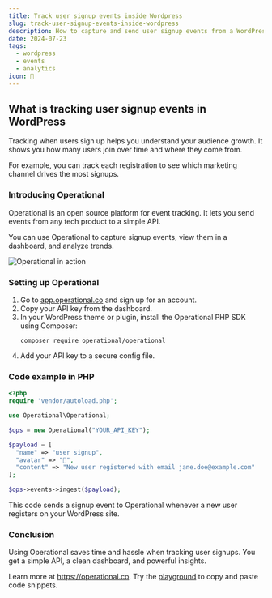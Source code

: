 ```yaml
---
title: Track user signup events inside Wordpress
slug: track-user-signup-events-inside-wordpress
description: How to capture and send user signup events from a WordPress site to Operational for analytics and monitoring.
date: 2024-07-23
tags:
  - wordpress
  - events
  - analytics
icon: 🎉
---
```


## What is tracking user signup events in WordPress

Tracking when users sign up helps you understand your audience growth.
It shows you how many users join over time and where they come from.

For example, you can track each registration to see which marketing channel drives the most signups.

### Introducing Operational

Operational is an open source platform for event tracking.
It lets you send events from any tech product to a simple API.

You can use Operational to capture signup events, view them in a dashboard, and analyze trends.

![Operational in action](https://operational.co/images/misc/ops-usage.jpg)

### Setting up Operational

1. Go to [app.operational.co](https://app.operational.co) and sign up for an account.
2. Copy your API key from the dashboard.
3. In your WordPress theme or plugin, install the Operational PHP SDK using Composer:
   ```
   composer require operational/operational
   ```
4. Add your API key to a secure config file.

### Code example in PHP

```php
<?php
require 'vendor/autoload.php';

use Operational\Operational;

$ops = new Operational("YOUR_API_KEY");

$payload = [
  "name" => "user signup",
  "avatar" => "🎉",
  "content" => "New user registered with email jane.doe@example.com"
];

$ops->events->ingest($payload);
```

This code sends a signup event to Operational whenever a new user registers on your WordPress site.

### Conclusion

Using Operational saves time and hassle when tracking user signups.
You get a simple API, a clean dashboard, and powerful insights.

Learn more at https://operational.co.
Try the [playground](https://operational.co/playground) to copy and paste code snippets.
